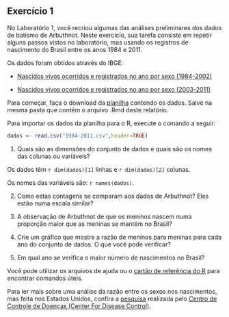## Exercício 1


No Laboratório 1, você recriou algumas das análises preliminares dos dados de batismo de Arbuthnot. Neste exercício, sua tarefa consiste em repetir alguns passos vistos no laboratório, mas usando os registros de nascimento do Brasil entre os anos 1984 e 2011. 

Os dados foram obtidos através do IBGE:

* [Nascidos vivos ocorridos e registrados no ano por sexo (1984-2002)](http://seriesestatisticas.ibge.gov.br/series.aspx?no=1&op=1&vcodigo=RC65&t=nascidos-vivos-ocorridos-registrados-ano-sexo)

* [Nascidos vivos ocorridos e registrados no ano por sexo (2003-2011)](http://seriesestatisticas.ibge.gov.br/series.aspx?no=1&op=1&vcodigo=RC67&t=nascidos-vivos-ocorridos-ano-sexo)

Para começar, faça o download da [planilha](https://www.dropbox.com/s/p3pued6byywpb4z/1984-2011.csv?dl=0) contendo os dados. Salve na mesma pasta que contém o arquivo .Rmd deste relatório.

Para importar os dados da planilha para o R, execute o comando a seguir:

```r
dados <- read.csv("1984-2011.csv",header=TRUE)
```
1. Quais são as dimensões do conjunto de dados e quais são os nomes das colunas ou variáveis?

Os dados têm `r dim(dados)[1]` linhas e `r dim(dados)[2]` colunas.

Os nomes das variáveis são: `r names(dados)`.

2. Como estas contagens se comparam aos dados de Arbuthnot? Eles estão numa escala similar?

3. A observação de Arbuthnot de que os meninos nascem numa proporção maior que as meninas se mantém no Brasil?

4. Crie um gráfico que mostre a razão de meninos para meninas para cada ano do conjunto de dados. O que você pode verificar?

5. Em qual ano se verifica o maior número de nascimentos no Brasil? 


Você pode utilizar os arquivos de ajuda ou o [cartão de referência do R](http://cran.r-project.org/doc/contrib/Short-refcard.pdf) para encontrar comandos úteis. 


Para ler mais sobre uma análise da razão entre os sexos nos nascimentos, mas feita nos Estados Unidos, confira a [pesquisa](http://www.cdc.gov/nchs/data/nvsr/nvsr53/nvsr53_20.pdf) realizada pelo [Centro de Controle de Doenças (Center For Disease Control)](http://www.cdc.gov/). 
